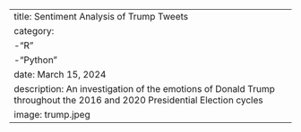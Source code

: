 ---
title: Sentiment Analysis of Trump Tweets
category:
  -"R"
  -"Python"
date: March 15, 2024
description: An investigation of the emotions of Donald Trump throughout the 2016 and 2020 Presidential Election cycles
image: trump.jpeg
---